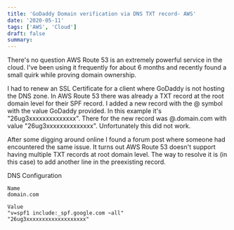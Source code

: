 ```yaml
---
title: 'GoDaddy Domain verification via DNS TXT record- AWS'
date: '2020-05-11'
tags: ['AWS', 'Cloud']
draft: false
summary:
---
```

There's no question AWS Route 53 is an extremely powerful service in the cloud. I've been using it frequently for about 6 months and recently found a small quirk while proving domain ownership.  

  

I had to renew an SSL Certificate for a client where GoDaddy is not hosting the DNS zone. In AWS Route 53 there was already a TXT record at the root domain level for their SPF record. I added a new record with the @ symbol with the value GoDaddy provided. In this example it's "26ug3xxxxxxxxxxxxxx".  There for the new record was @.domain.com with value "26ug3xxxxxxxxxxxxxx". Unfortunately this did not work.  

  

After some digging around online I found a forum post where someone had encountered the same issue. It turns out AWS Route 53 doesn't support having multiple TXT records at root domain level. The way to resolve it is (in this case) to add another line in the preexisting record.  

DNS Configuration

```
Name
domain.com

Value
"v=spf1 include:_spf.google.com ~all"
"26ug3xxxxxxxxxxxxxxxxxxx"

```